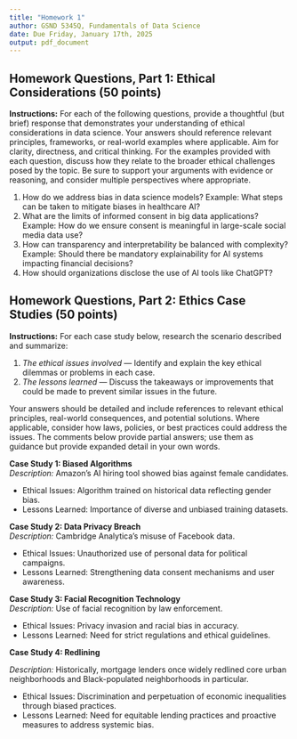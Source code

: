 ```yaml
---
title: "Homework 1"
author: GSND 5345Q, Fundamentals of Data Science
date: Due Friday, January 17th, 2025
output: pdf_document
---
```


## Homework Questions, Part 1: Ethical Considerations (50 points)

**Instructions:** For each of the following questions, provide a thoughtful (but brief) response that demonstrates your understanding of ethical considerations in data science. Your answers should reference relevant principles, frameworks, or real-world examples where applicable. Aim for clarity, directness, and critical thinking. For the examples provided with each question, discuss how they relate to the broader ethical challenges posed by the topic. Be sure to support your arguments with evidence or reasoning, and consider multiple perspectives where appropriate.  

1. How do we address bias in data science models? Example: What steps can be taken to mitigate biases in healthcare AI?
2. What are the limits of informed consent in big data applications? Example: How do we ensure consent is meaningful in large-scale social media data use?
3. How can transparency and interpretability be balanced with complexity? Example: Should there be mandatory explainability for AI systems impacting financial decisions?
4. How should organizations disclose the use of AI tools like ChatGPT?

## Homework Questions, Part 2: Ethics Case Studies (50 points)

**Instructions:** For each case study below, research the scenario described and summarize: 

  1. *The ethical issues involved* — Identify and explain the key ethical dilemmas or problems in each case.
  2. *The lessons learned* — Discuss the takeaways or improvements that could be made to prevent similar issues in the future.  

Your answers should be detailed and include references to relevant ethical principles, real-world consequences, and potential solutions. Where applicable, consider how laws, policies, or best practices could address the issues. The comments below provide partial answers; use them as guidance but provide expanded detail in your own words.  

**Case Study 1: Biased Algorithms**  
*Description:* Amazon's AI hiring tool showed bias against female candidates.  

  - Ethical Issues: Algorithm trained on historical data reflecting gender bias.
  - Lessons Learned: Importance of diverse and unbiased training datasets.

**Case Study 2: Data Privacy Breach**  
*Description:* Cambridge Analytica's misuse of Facebook data.  

  - Ethical Issues: Unauthorized use of personal data for political campaigns.
  - Lessons Learned: Strengthening data consent mechanisms and user awareness.

**Case Study 3: Facial Recognition Technology**  
*Description:* Use of facial recognition by law enforcement.  
 
  - Ethical Issues: Privacy invasion and racial bias in accuracy.
  - Lessons Learned: Need for strict regulations and ethical guidelines.

**Case Study 4: Redlining**  

*Description:* Historically, mortgage lenders once widely redlined core urban neighborhoods and Black-populated neighborhoods in particular.  

  - Ethical Issues: Discrimination and perpetuation of economic inequalities through biased practices.
  - Lessons Learned: Need for equitable lending practices and proactive measures to address systemic bias.
